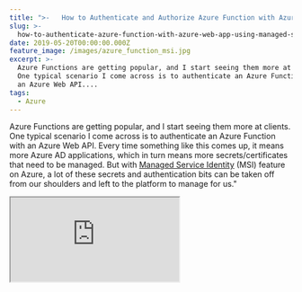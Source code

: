 ```yaml
---
title: ">-   How to Authenticate and Authorize Azure Function with Azure Web App Using   Managed Service Identity (MSI)"
slug: >-
  how-to-authenticate-azure-function-with-azure-web-app-using-managed-service-identity
date: 2019-05-20T00:00:00.000Z
feature_image: /images/azure_function_msi.jpg
excerpt: >-
  Azure Functions are getting popular, and I start seeing them more at clients.
  One typical scenario I come across is to authenticate an Azure Function with
  an Azure Web API....
tags:
  - Azure
---
```

Azure Functions are getting popular, and I start seeing them more at clients. One typical scenario I come across is to authenticate an Azure Function with an Azure Web API. Every time something like this comes up, it means more Azure AD applications, which in turn means more secrets/certificates that need to be managed. But with [Managed Service Identity](https://docs.microsoft.com/en-us/azure/active-directory/managed-identities-azure-resources/overview) (MSI) feature on Azure, a lot of these secrets and authentication bits can be taken off from our shoulders and left to the platform to manage for us."

<iframe src="https://www.youtube.com/embed/r4QFBsT2YE8" />

  

In this post let us explore how we can successfully authenticate/authorize an Azure Function with a Web API using AD application and Managed Service Identity and still not have any Secrets/certificates involved in the whole process.

## Setting Up the Web API

The Azure hosted Web API is set to use [Azure AD authentication based on JWT token](https://docs.microsoft.com/en-us/aspnet/core/security/authorization/limitingidentitybyscheme?view=aspnetcore-2.2&tabs=aspnetcore2x). To enable this, I have the below code in the Startup class. I created an AD application and ClientId set up as shown below. Any request to the Web API needs a valid token from the Azure AD application in the request header.

```csharp
public void ConfigureServices(IServiceCollection services)
{
    services.AddMvc(options =>
    {
        var policy = new AuthorizationPolicyBuilder()
            .RequireAuthenticatedUser()
            .Build();
        options.Filters.Add(new AuthorizeFilter(policy));
    }).SetCompatibilityVersion(CompatibilityVersion.Version_2_2);

    services
        .AddAuthentication(JwtBearerDefaults.AuthenticationScheme)
        .AddJwtBearer(options =>
        {
            options.Audience = Configuration["AzureAd:ClientId"];
            options.Authority =
                $"{Configuration["AzureAd:Instance"]}{Configuration["AzureAd:TenantId"]}";
        });
}

public void Configure(IApplicationBuilder app, IHostingEnvironment env)
{
    ...
    app.UseAuthentication();
    app.UseMvc();
}

```

### Enabling MSI on Azure Function

Managed Serviced Identity (MSI) can be turned on through the Azure Portal. Under 'Platform features' for an Azure Function select '_Identity_' as shown below and turn it on for _System Assigned_.

> **[A system-assigned managed identity](https://docs.microsoft.com/en-us/azure/active-directory/managed-identities-azure-resources/overview#how-does-the-managed-identities-for-azure-resources-work)** is enabled directly on an Azure service instance. When the identity is enabled, Azure creates an identity for the instance in the Azure AD tenant that's trusted by the subscription of the instance. After the identity is created, the credentials are provisioned onto the instance. The lifecycle of a system-assigned identity is directly tied to the Azure service instance that it's enabled on. If the instance is deleted, Azure automatically cleans up the credentials and the identity in Azure AD.

![](/images/azure_function_msi.jpg)

![](/images/azure_function_msi_on.jpg)

Once enabled, you can find the added identity for the Azure function under _Enterprise Applications_ list in the AD directory. Azure internally manages this identity.

### Authenticating Function with API

To authenticate with the Web API, we need to present a token from the AD application. Any service principal on the AD can authenticate and retrieve token this and so can out Azure Function with the Identity turned on. Usually authenticating with the Azure AD requires a [Client ID/Secret or ClientId?Certificate combination](/blog/authenticating-a-client-application-with-azure-key-vault/). However, with MSI turned on, Azure manages these credentials for us in the background, and we don't have to manage it ourselves. By using the [AzureServiceTokenProvider](https://docs.microsoft.com/en-us/azure/key-vault/service-to-service-authentication) class from the [Microsoft.Azure.Services.AppAuthentication,](https://www.nuget.org/packages/Microsoft.Azure.Services.AppAuthentication) NuGet package helps authenticate an MSI enabled resource with the AD.

> With [AzureServiceTokenProvider](https://github.com/Azure/azure-sdk-for-net/blob/ddda7cb74b979f03bb03e240c06c924914ee8bdd/src/SdkCommon/AppAuthentication/Azure.Services.AppAuthentication/AzureServiceTokenProvider.cs) class, If no connection string is specified, Managed Service Identity, Visual Studio, Azure CLI, and Integrated Windows Authentication are tried to get a token. Even if no connection string is specified in code, one can be specified in the AzureServicesAuthConnectionString environment variable.
<BlogLink
  href="/blog/defaultazurecredential-from-azure-sdk"
  title="DefaultAzureCredential: Unifying How We Get Azure AD Token"
  description="Azure Identity library provides Azure Active Directory token authentication support across the Azure SDK"
  authorImage="/images/favicon.ico"
  authorName="Rahul Nath"
  authorTitle="Rahul Pulikkot Nath"
  featureImage="/images/pfx_security.jpg"
/>

To access the API, we need to pass the token from AD application as a Bearer token, as shown below.

```csharp
var target = "<AD App Id of Web API>";
var azureServiceTokenProvider = new AzureServiceTokenProvider();
string accessToken = await azureServiceTokenProvider.GetAccessTokenAsync(target);

var wc = new System.Net.Http.HttpClient();
wc.DefaultRequestHeaders.Authorization = new AuthenticationHeaderValue("Bearer", accessToken);
var result = await wc.GetAsync("<Secured API URL>");

```

## Role-Based Authorization For Azure Function MSI

Now that we have the authentication set up between the Azure Function and Web API, we might want to restrict the endpoints on the API the function can call. It is the typical User Authorization scenario, and we can use similar approaches that apply.

### Using AD Role

<iframe src="https://www.youtube.com/embed/HVruBWuKnYw" />

  

To add an App Role for the MSI function, we first need to add an 'Application' role to the AD Application (one that Web API uses to authenticate against). The [allowedMemberTypes](https://docs.microsoft.com/en-us/azure/active-directory/develop/reference-app-manifest) does allow comma separated values if you are looking to add the same role for User and Application.

```json
"appRoles": [
        {
            "allowedMemberTypes": [
                "Application"
            ],
            "description": "All",
            "displayName": "All",
            "id": "d1c2ade8-98f8-45fd-aa4a-6d06b947c66f",
            "isEnabled": true,
            "lang": null,
            "origin": "Application",
            "value": "All"
        }
    ]

```

With the role defined, we can add the MSI Service Principal to the application role using [New-AzureADServiceAppRoleAssignment](https://docs.microsoft.com/en-us/powershell/module/azuread/new-azureadserviceapproleassignment?view=azureadps-2.0) cmdlet.

```powershell
# TenantId required only if multiple tenant exists for login

Connect-AzureAd -TenantId 'TENANT ID'
# Azure Function Name (Service Principal created will have same name)

# Check under Enterprise Applications
$msiServicePrincipal = Get-AzureADServicePrincipal -SearchString "<Azure Function Name>"
# AD App Name

$adApp = Get-AzureADServicePrincipal -SearchString "<AD App Web API>"

New-AzureADServiceAppRoleAssignment -Id $adApp.AppRoles[0].Id `
     -PrincipalId $msiServicePrincipal.ObjectId `
     -ObjectId $msiServicePrincipal.ObjectId `
     -ResourceId $adApp.ObjectId

```

### Using AD Group

<iframe src="https://www.youtube.com/embed/FTpAgSHfu8o" />

  

In a [previous post](/blog/custom-authorization-policy-providers/), we saw how to use Azure AD Groups to provide role-based access. You can add a Service Principal to the AD group either through the portal or code.

![](/images/azure_function_msi_add_to_ad_group.jpg)

```bash
az ad group member add
    --subscription b3c70d42-a0b9-4730-84a4-b0004a31f7b4
    -g aa762499-6287-4e28-8753-27e90cfd2738 // ADGroup Id
    --member-id bb8920f3-7a76-4d92-9fff-fc10afa7887a // Service Principal Object Id

```

To verify that the token retrieved using the AzureServiceTokenProvider has the associated claims, decode the token using [jwt.io](https://jwt.io/). In this case, I have added both roles and groups for the MSI service principal, and you can see that below (highlighted).

![](/images/azure_function_role_based_access.jpg)

The Web API can now use these claims from the token to determine what functionality needs to be available for the associated roles. Here is a [detailed post on how to do that using claims based on Groups](/blog/dot-net-core-api-and-azure-ad-groups-based-access/).

We need one less set of authentication keys shipped as part of our application by enabling MSI. The infrastructure layer, Azure, handles this for us, which makes building applications a lot easier. [Azure supports MSI](https://docs.microsoft.com/en-us/azure/active-directory/managed-identities-azure-resources/services-support-managed-identities) for a lot more resources where similar techniques can be applied. Hope this helps to authenticate and authorize the Azure Functions accessing your Web API and also help you in discovering more use cases for using Managed Services Identity (MSI).

**References:**

[Using Azure Managed Service Identities with your apps](https://jpd.ms/using-azure-managed-service-identities-with-your-apps-b979564ddf4)
